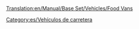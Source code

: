 [[Translation:en/Manual/Base Set/Vehicles/Food Vans]]

{{es/Vehículo de carretera|nombre    = Furgón de Comida Foster
  |imagen    = Foster_Food_Van.png
  |precio    = 9.184 € (4.592 £)
  |velocidad = 48 km/h (30 mph)
  |coste     = 842 € (421 £)
  |diseño    = 1935
  |duración  = 15
  |capacidad = 17 toneladas de alimentos
}}
{{es/Vehículo de carretera|nombre    = Furgón de Comida Perry
  |imagen    = Perry_Food_Van.png
  |precio    = 10.988 € (5.494 £)
  |velocidad = 88 km/h (55 mph)
  |coste     = 1.574 € (787 £)
  |diseño    = 1971* (subtropical 1972)
  |duración  = 15
  |capacidad = 20 toneladas de alimentos
}}
{{es/Vehículo de carretera|nombre    = Furgón de Comida Chippy
  |imagen    = Chippy_Food_Van.png
  |precio    = 11.808 € (5.904 £)
  |velocidad = 112 km/h (70 mph)
  |coste     = 2.250 € (1.125 £)
  |diseño    = 2004
  |duración  = 15
  |capacidad = 22 toneladas de alimentos
}}


[[Category:es/Vehículos de carretera]]